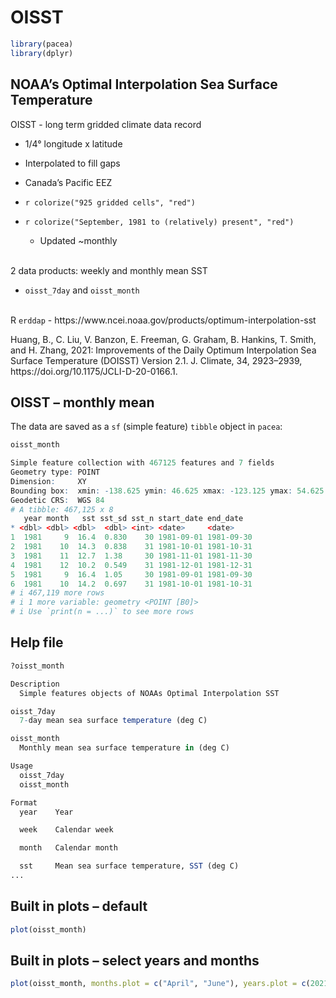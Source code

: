 # OISST

```r
library(pacea)
library(dplyr)
```

## NOAA's Optimal Interpolation Sea Surface Temperature
\pause
OISST - long term gridded climate data record

- 1/4° longitude x latitude

- Interpolated to fill gaps

- Canada's Pacific EEZ

- `r colorize("925 gridded cells", "red")`

- `r colorize("September, 1981 to (relatively) present", "red")`
  - Updated ~monthly

\
2 data products: weekly and monthly mean SST

- `oisst_7day` and `oisst_month`

\
\footnotesize
R `erddap` - https://www.ncei.noaa.gov/products/optimum-interpolation-sst

Huang, B., C. Liu, V. Banzon, E. Freeman, G. Graham, B. Hankins, T. Smith, and H. Zhang, 2021: Improvements of the Daily Optimum Interpolation Sea Surface Temperature (DOISST) Version 2.1. J. Climate, 34, 2923–2939, https://doi.org/10.1175/JCLI-D-20-0166.1.
\normalsize

## OISST -- monthly mean
The data are saved as a `sf` (simple feature) `tibble` object in `pacea`:

```r
oisst_month
```

```r
Simple feature collection with 467125 features and 7 fields
Geometry type: POINT
Dimension:     XY
Bounding box:  xmin: -138.625 ymin: 46.625 xmax: -123.125 ymax: 54.625
Geodetic CRS:  WGS 84
# A tibble: 467,125 x 8
   year month   sst sst_sd sst_n start_date end_date
* <dbl> <dbl> <dbl>  <dbl> <int> <date>     <date>
1  1981     9  16.4  0.830    30 1981-09-01 1981-09-30
2  1981    10  14.3  0.838    31 1981-10-01 1981-10-31
3  1981    11  12.7  1.38     30 1981-11-01 1981-11-30
4  1981    12  10.2  0.549    31 1981-12-01 1981-12-31
5  1981     9  16.4  1.05     30 1981-09-01 1981-09-30
6  1981    10  14.2  0.697    31 1981-10-01 1981-10-31
# i 467,119 more rows
# i 1 more variable: geometry <POINT [B0]>
# i Use `print(n = ...)` to see more rows
```

## Help file
```r
?oisst_month
```

```r
Description
  Simple features objects of NOAAs Optimal Interpolation SST

oisst_7day
  7-day mean sea surface temperature (deg C)

oisst_month
  Monthly mean sea surface temperature in (deg C)

Usage
  oisst_7day
  oisst_month

Format
  year    Year

  week    Calendar week

  month   Calendar month

  sst     Mean sea surface temperature, SST (deg C)
...
```

## Built in plots -- default
```r
plot(oisst_month)
```

## Built in plots -- select years and months
```r
plot(oisst_month, months.plot = c("April", "June"), years.plot = c(2021:2023))
```
